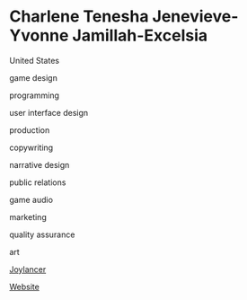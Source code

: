 # Charlene Tenesha Jenevieve-Yvonne Jamillah-Excelsia

<Location>

United States

</Location>

<Skills>

game design

programming

user interface design

production

copywriting

narrative design

public relations

game audio

marketing

quality assurance

art

</Skills>

<Games>

[Joylancer](http://a6productions.com/the-joylancer/)

</Games>

<Business>

[Website](http://a6productions.com/)

</Business>


